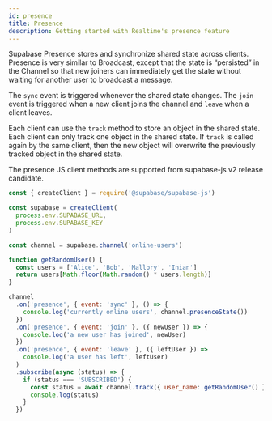 ```yaml
---
id: presence
title: Presence
description: Getting started with Realtime's presence feature
---
```


Supabase Presence stores and synchronize shared state across clients. Presence is very similar to Broadcast, except that the state is “persisted” in the Channel so that new joiners can immediately get the state without waiting for another user to broadcast a message.

The `sync` event is triggered whenever the shared state changes. The `join` event is triggered when a new client joins the channel and `leave` when a client leaves.

Each client can use the `track` method to store an object in the shared state. Each client can only track one object in the shared state. If `track` is called again by the same client, then the new object will overwrite the previously tracked object in the shared state.

The presence JS client methods are supported from supabase-js v2 release candidate.

```js
const { createClient } = require('@supabase/supabase-js')

const supabase = createClient(
  process.env.SUPABASE_URL,
  process.env.SUPABASE_KEY
)

const channel = supabase.channel('online-users')

function getRandomUser() {
  const users = ['Alice', 'Bob', 'Mallory', 'Inian']
  return users[Math.floor(Math.random() * users.length)]
}

channel
  .on('presence', { event: 'sync' }, () => {
    console.log('currently online users', channel.presenceState())
  })
  .on('presence', { event: 'join' }, ({ newUser }) => {
    console.log('a new user has joined', newUser)
  })
  .on('presence', { event: 'leave' }, ({ leftUser }) =>
    console.log('a user has left', leftUser)
  )
  .subscribe(async (status) => {
    if (status === 'SUBSCRIBED') {
      const status = await channel.track({ user_name: getRandomUser() })
      console.log(status)
    }
  })
```
